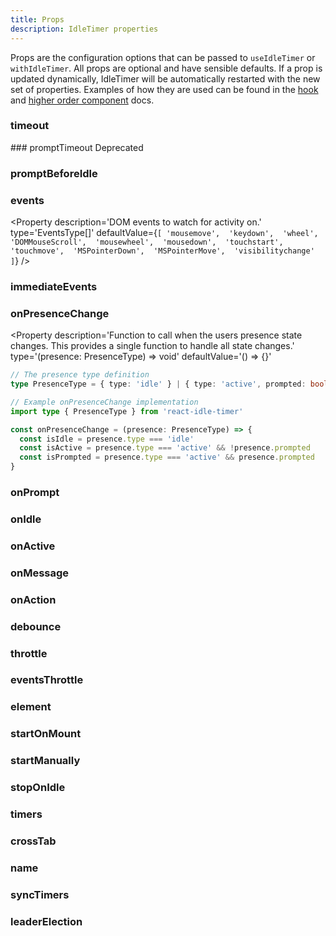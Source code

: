 ```yaml
---
title: Props
description: IdleTimer properties
---
```


Props are the configuration options that can be passed to `useIdleTimer` or
`withIdleTimer`. All props are optional and have sensible defaults. If a prop
is updated dynamically, IdleTimer will be automatically restarted with the new
set of properties. Examples of how they are used can be found in the 
[hook](/docs/api/use-idle-timer) and 
[higher order component](/docs/api/with-idle-timer) docs.

### timeout
<Property 
  description='Activity Timeout in milliseconds.'
  type='number'
  defaultValue='1200000'
/>

<Flex justify='space-between' align='flex-end'>
  ### promptTimeout
  <Box><Tag colorScheme='yellow'>Deprecated</Tag></Box>
</Flex>
<Property 
  description='When the user becomes idle, the `onPrompt` and `onPresenceChange` event handlers are called. After the prompt timeout in milliseconds is reached, the `onIdle` and `onPresenceChange` event handlers are called.'
  type='number'
  defaultValue='0'
  deprecated='Deprecated in favor of `promptBeforeIdle`.'
/>

### promptBeforeIdle
<Property 
  description='The amount of milliseconds before idle timeout to call the onPrompt and onPresenceChange event handlers.'
  type='number'
  defaultValue='0'
/>

### events
<Property 
  description='DOM events to watch for activity on.'
  type='EventsType[]'
  defaultValue={`[
  'mousemove', 
  'keydown', 
  'wheel', 
  'DOMMouseScroll', 
  'mousewheel', 
  'mousedown', 
  'touchstart', 
  'touchmove', 
  'MSPointerDown', 
  'MSPointerMove', 
  'visibilitychange'
]`}
/>

### immediateEvents
<Property 
  description='DOM events that will bypass the timeout and immediately call onPrompt/onIdle. The events in this array take precedence over the events array.'
  type='EventsType[]'
  defaultValue='[]'
/>

### onPresenceChange
<Property
  description='Function to call when the users presence state changes. This provides a single function to handle all state changes.'
  type='(presence: PresenceType) => void'
  defaultValue='() => {}'
>
  ```ts
  // The presence type definition
  type PresenceType = { type: 'idle' } | { type: 'active', prompted: boolean }
  ```

  ```ts
  // Example onPresenceChange implementation
  import type { PresenceType } from 'react-idle-timer'

  const onPresenceChange = (presence: PresenceType) => {
    const isIdle = presence.type === 'idle'
    const isActive = presence.type === 'active' && !presence.prompted
    const isPrompted = presence.type === 'active' && presence.prompted
  } 
  ```
</Property>

### onPrompt
<Property 
  description='When `promptTimeout` is set, this function is called after the user becomes idle. This is useful for displaying a confirm prompt. If the prompt timeout is reached, `onIdle` is then called.'
  type='() => void'
  defaultValue='() => {}'
/>

### onIdle
<Property 
  description='Function to call when user is idle.'
  type='() => void'
  defaultValue='() => {}'
/>

### onActive
<Property 
  description='Function to call when user becomes active.'
  type='(event: Event) => void'
  defaultValue='() => {}'
/>

### onMessage
<Property 
  description='Function to call when a `message` event is received.'
  type='(data: string | number | object) => void'
  defaultValue='() => {}'
/>

### onAction
<Property 
  description='Function to call on user activity.'
  type='(event: Event) => void'
  defaultValue='() => {}'
/>

### debounce
<Property 
  description='Debounce the onAction function by setting delay in milliseconds.'
  type='number'
  defaultValue='0'
/>

### throttle
<Property 
  description='Throttle the onAction function by setting delay in milliseconds.'
  type='number'
  defaultValue='0'
/>

### eventsThrottle
<Property 
  description='Throttle the activity events. Useful if you are listening to mouse events. Helps to cut down on cpu usage.'
  type='number'
  defaultValue='200'
/>

### element
<Property 
  description='Element to bind activity listeners to.'
  type='Node'
  defaultValue='document'
/>

### startOnMount
<Property 
  description='Start the timer when the hook mounts.'
  type='boolean'
  defaultValue='true'
/>

### startManually
<Property 
  description='Require the timer to be started manually.'
  type='boolean'
  defaultValue='false'
/>

### stopOnIdle
<Property 
  description='Once the user goes idle the IdleTimer will not reset on user input. Instead, `start()` or `reset()` must be called manually to restart the timer.'
  type='boolean'
  defaultValue='false'
/>

### timers
<Property 
  description='Set custom timers. By default main thread timers are used to allow for better tree shaking. If you want to use worker thread timers, import them from the package and set them here.'
  type='ITimers'
  defaultValue='{ setTimeout, clearTimeout, setInterval, clearInterval }'
/>

### crossTab
<Property 
  description='Enable cross tab event replication.'
  type='boolean'
  defaultValue='false'
/>

### name
<Property 
  description='Sets the name for the IdleTimer instance. This is required if you are running multiple instances with `crossTab` enabled.'
  type='string'
  defaultValue='idle-timer'
/>

### syncTimers
<Property 
  description='Syncs timers across all tabs. Timers are synced when user input is detected. The value of this property is the duration of the throttle on the sync operation. Setting to 0 disables the feature.'
  type='number'
  defaultValue='0'
/>

### leaderElection
<Property 
  description='Enables the Leader Election feature. Leader Election will assign one tab to be the leader. To determine if a tab is the leader, use the `isLeader` method.'
  type='boolean'
  defaultValue='false'
/>